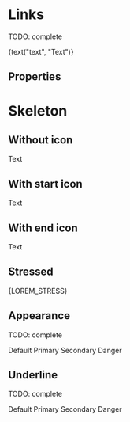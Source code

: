 


<Meta title="Atoms/Link" component={Link} />

# Links

TODO: complete

<Preview>
  <Story name="default" parameters={{ decorators: [withKnobs, withA11y] }}>
    <Link
      href={text("href", "http://www.tiendanube.com")}
      target={select("target", ["_blank", "_parent", "_self", "_top"])}
      icon={ExternalLinkIcon}
      iconPosition={select("Icon Position", ["start", "end"])}
    >
      {text("text", "Text")}
    </Link>
  </Story>
</Preview>

## Properties

<Props of={Link} />

# Skeleton

<Preview>
  <Story name="skeleton" parameters={{ decorators: [withKnobs, withA11y] }}>
    <Link.Skeleton />
  </Story>
</Preview>

## Without icon

<Preview withToolbar>
  <Story name="without icons">
    <Link href="http://www.tiendanube.com" target="_blank">
      Text
    </Link>
  </Story>
</Preview>

## With start icon

<Preview withToolbar>
  <Story name="with start icon">
    <Link
      href="http://www.tiendanube.com"
      target="_blank"
      icon={ExternalLinkIcon}
      iconPosition="start"
    >
      Text
    </Link>
  </Story>
</Preview>

## With end icon

<Preview withToolbar>
  <Story name="with end icon">
    <Link
      href="http://www.tiendanube.com"
      target="_blank"
      icon={ExternalLinkIcon}
      iconPosition="end"
    >
      Text
    </Link>
  </Story>
</Preview>

## Stressed

<Preview withToolbar>
  <Story name="stressed">
    <Link
      href="http://www.tiendanube.com"
      target="_blank"
      icon={ExternalLinkIcon}
      iconPosition="end"
    >
      {LOREM_STRESS}
    </Link>
  </Story>
</Preview>

## Appearance

TODO: complete

<Preview withToolbar>
  <Story name="appearance">
    <div>
      <div className="separate">
        <Link
          appearance="default"
          href="http://www.tiendanube.com"
          icon={ExternalLinkIcon}
          iconPosition="end"
        >
          Default
        </Link>
        <Link
          appearance="primary"
          href="http://www.tiendanube.com"
          icon={ExternalLinkIcon}
          iconPosition="end"
        >
          Primary
        </Link>
        <Link
          appearance="secondary"
          href="http://www.tiendanube.com"
          icon={ExternalLinkIcon}
          iconPosition="end"
        >
          Secondary
        </Link>
        <Link
          appearance="danger"
          href="http://www.tiendanube.com"
          icon={ExternalLinkIcon}
          iconPosition="end"
        >
          Danger
        </Link>
      </div>
    </div>
  </Story>
</Preview>

## Underline

TODO: complete

<Preview withToolbar>
  <Story name="underline">
    <div>
      <div className="separate">
        <Link
          appearance="default"
          href="http://www.tiendanube.com"
          underline
          icon={ExternalLinkIcon}
          iconPosition="end"
        >
          Default
        </Link>
        <Link
          appearance="primary"
          href="http://www.tiendanube.com"
          underline
          icon={ExternalLinkIcon}
          iconPosition="end"
        >
          Primary
        </Link>
        <Link
          appearance="secondary"
          href="http://www.tiendanube.com"
          underline
          icon={ExternalLinkIcon}
          iconPosition="end"
        >
          Secondary
        </Link>
        <Link
          appearance="danger"
          href="http://www.tiendanube.com"
          underline
          icon={ExternalLinkIcon}
          iconPosition="end"
        >
          Danger
        </Link>
      </div>
    </div>
  </Story>
</Preview>
